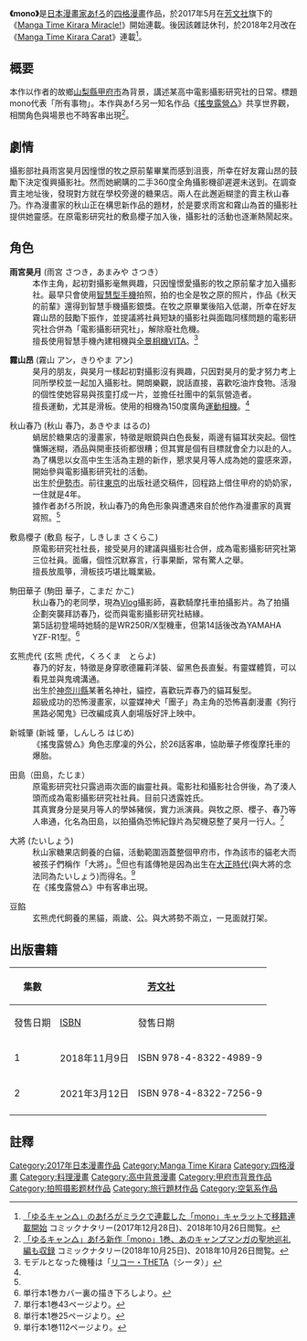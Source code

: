 {{lowercase}}
{{未完結}}
{{Infobox animanga/Headerofja
| 標題 = mono
| 圖像 = 
| 尺寸 = 
| 類型 = [[四格漫畫|四格漫畫]]、[[旅行|旅行]]、[[攝影|攝影]]
}}
{{Infobox animanga/name
|original=
|official= 
|formal= {{flagicon|TWN}} mono女孩
|common= 
}}
{{Infobox animanga/Manga
| 標題 = 
| 作者 = {{lang|ja|あfろ}}
| 作畫 = 
| 出版社 = {{flagicon|JPN}} [[芳文社|芳文社]]<br>{{flagicon|TWN}} [[東立出版社|東立出版社]]
| 連載雜誌 = [[Manga_Time_Kirara_Carat|Manga Time Kirara Carat]]
| 開始 = {{small|[[Manga_Time_Kirara_Miracle!|Manga Time Kirara Miracle!]]}}<br/>2017年5月號 － 2017年12月號<br/>{{small|Manga Time Kirara Carat}}<br/>2018年2月號 - 
| 結束 = 
| 冊數 = {{flagicon|JPN}}2冊<small>（2021年2月）</small><br />{{flagicon|TWN}}1冊<small>（2019年7月）
| 話數 = 
| 其他 = 
}}
{{Infobox animanga/Footerofja}}
'''《mono》'''是[[日本|日本]][[漫畫家|漫畫家]][[あfろ|あfろ]]的[[四格漫畫|四格漫畫]]作品，於2017年5月在[[芳文社|芳文社]]旗下的《[[Manga_Time_Kirara_Miracle!|Manga Time Kirara Miracle!]]》開始連載。後因該雜誌休刊，於2018年2月改在《[[Manga_Time_Kirara_Carat|Manga Time Kirara Carat]]》連載<ref>[https://natalie.mu/comic/news/263212 「ゆるキャン△」のあfろがミラクで連載した「mono」キャラットで移籍連載開始] {{Wayback|url=https://natalie.mu/comic/news/263212 |date=20171228100136 }}コミックナタリー(2017年12月28日)、2018年10月26日閲覧。</ref>。

==概要==
本作以作者的故鄉[[山梨縣|山梨縣]][[甲府市|甲府市]]為背景，講述某高中電影攝影研究社的日常。標題mono代表「所有事物」。本作與あfろ另一知名作品《[[搖曳露營△|搖曳露營△]]》共享世界觀，相關角色與場景也不時客串出現<ref>[https://natalie.mu/comic/news/305166 「ゆるキャン△」あfろ新作「mono」1巻、あのキャンプマンガの聖地巡礼編も収録] {{Wayback|url=https://natalie.mu/comic/news/305166 |date=20210416215241 }}コミックナタリー(2018年10月25日)、2018年10月26日閲覧。</ref>。

==劇情==
攝影部社員雨宮昊月因憧憬的牧之原前輩畢業而感到沮喪，所幸在好友霧山昂的鼓勵下決定復興攝影社。然而她網購的二手360度全角攝影機卻遲遲未送到。在調查賣主地址後，發現對方就在學校旁邊的糖果店。兩人在此邂逅糊塗的賣主秋山春乃。作為漫畫家的秋山正在構思新作品的題材，於是要求雨宮和霧山為首的攝影社提供她靈感。在原電影研究社的敷島櫻子加入後，攝影社的活動也逐漸熱鬧起來。

==角色==
; '''雨宮昊月''' (雨宮 さつき，あまみや さつき）
: 本作主角，起初對攝影毫無興趣，只因憧憬愛攝影的牧之原前輩才加入攝影社。最早只會使用[[智慧型手機|智慧型手機]]拍照，拍的也全是牧之原的照片，作品《秋天的前輩》還得到智慧手機攝影銀獎。在牧之原畢業後陷入低潮，所幸在好友霧山昂的鼓勵下振作，並提議將社員短缺的攝影社與面臨同樣問題的電影研究社合併為「電影攝影研究社」，解除廢社危機。
: 擅長使用智慧手機內建相機與[[全景相機|全景相機]]VITA。<ref name="mono1025" >モデルとなった機種は「[[RICOH_THETA|リコー・THETA]]（シータ）」</ref>

; '''霧山昂''' (霧山 アン，きりやま アン)
: 昊月的朋友，與昊月一樣起初對攝影沒有興趣，只因對昊月的愛才努力考上同所學校並一起加入攝影社。開朗樂觀，說話直接，喜歡吃油炸食物。活潑的個性使她容易與孩童打成一片，並擔任社團中的氣氛營造者。
: 擅長運動，尤其是滑板。使用的相機為150度廣角[[運動相機|運動相機]]。<ref name="mono1025" />

; 秋山春乃 (秋山 春乃，あきやま はるの)
: 蝸居於糖果店的漫畫家，特徵是眼鏡與白色長髮，兩邊有貓耳狀突起。個性慵懶迷糊，酒品與開車技術都很糟；但其實是個有目標就會全力以赴的人。為了構思以女高中生生活為主題的新作，懇求昊月等人成為她的靈感來源，開始參與電影攝影研究社的活動。
: 出生於[[伊勢市|伊勢市]]。前往[[東京|東京]]的出版社遞交稿件，回程路上借住甲府的奶奶家，一住就是4年。
: 據作者あfろ所說，秋山春乃的角色形象與遭遇來自於他作為漫畫家的真實寫照。<ref name="mono1025" />

; 敷島櫻子 (敷島 桜子，しきしま さくらこ)
: 原電影研究社社長，接受昊月的建議與攝影社合併，成為電影攝影研究社第三位社員。面癱，個性沉默寡言，行事果斷，常有驚人之舉。
: 擅長放風箏，滑板技巧堪比職業級。

; 駒田華子 (駒田 華子，こまだ かこ)
: 秋山春乃的老同學，現為[[Vlog|Vlog]]攝影師，喜歡騎摩托車拍攝影片。為了拍攝企劃突襲拜訪春乃，從而與電影攝影研究社結緣。
: 第5話初登場時她騎的是WR250R/X型機車，但第14話後改為YAMAHA YZF-R1型。<ref>単行本1巻カバー裏の描き下ろしより。</ref>

; 玄熊虎代 (玄熊 虎代，くろくま　とらよ)
: 春乃的好友，特徵是身穿歌德羅莉洋裝、留黑色長直髮。有靈媒體質，可以看見並與鬼魂溝通。
: 出生於[[神奈川縣|神奈川縣]]某著名神社，貓控，喜歡玩弄春乃的貓耳髮型。
: 超級成功的恐怖漫畫家，以靈媒神犬「團子」為主角的恐怖喜劇漫畫《狗行黑路必闖鬼》已改編成真人劇場版好評上映中。

; 新城肇 (新城 肇，しんしろ はじめ)
: 《搖曳露營△》角色志摩凜的外公，於26話客串，協助華子修復摩托車的爆胎。

;田島（田島，たじま） 
: 原電影研究社只露過兩次面的幽靈社員。電影社和攝影社合併後，為了湊人頭而成為電影攝影研究社社員。目前只透露姓氏。
: 其真實身分是昊月等人的學姊豬俁，實力派演員。與牧之原、櫻子、春乃等人串通，化名為田島，以拍攝偽恐怖紀錄片為契機惡整了昊月一行人。<ref>単行本1巻43ページより。</ref>

; 大將 (たいしょう)
: 秋山家糖果店飼養的白貓，活動範圍涵蓋整個甲府市，作為該市的貓老大而被孩子們稱作「大將」。<ref>単行本1巻25ページより。</ref>但也有謠傳牠是因為出生在[[大正|大正時代]](與大將的念法同為たいしょう)而得名。<ref>単行本1巻112ページより。</ref>
: 在《搖曳露營△》中有客串出現。

; 豆餡
: 玄熊虎代飼養的黑貓，兩歲、公。與大將勢不兩立，一見面就打架。

==出版書籍==
{| class="wikitable" style="font-size:small"
!rowspan="2"|集數
!colspan="2"|{{flagicon|Japan}} [[芳文社|芳文社]]
!colspan="2"|{{flagicon|TWN}} [[東立出版社|東立出版社]]
|-
!發售日期!![[ISBN|ISBN]]!!發售日期!![[ISBN|ISBN]]
|-
! 1
| 2018年11月9日 || ISBN 978-4-8322-4989-9
| 2019年7月8日 || ISBN 978-957-26-3249-9
|-
! 2
| 2021年3月12日 || ISBN 978-4-8322-7256-9
| ||
|-
|}

==註釋==
{{reflist}}

{{Manga Time Kirara Carat連載中}}
[[Category:2017年日本漫畫作品|Category:2017年日本漫畫作品]]
[[Category:Manga_Time_Kirara|Category:Manga Time Kirara]]
[[Category:四格漫畫|Category:四格漫畫]]
[[Category:料理漫畫|Category:料理漫畫]]
[[Category:高中背景漫畫|Category:高中背景漫畫]]
[[Category:甲府市背景作品|Category:甲府市背景作品]]
[[Category:拍照摄影题材作品|Category:拍照摄影题材作品]]
[[Category:旅行題材作品|Category:旅行題材作品]]
[[Category:空氣系作品|Category:空氣系作品]]